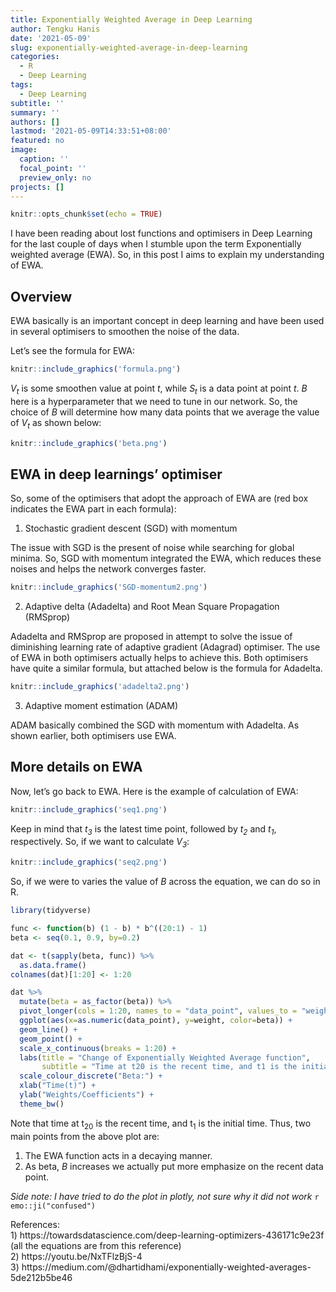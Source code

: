 ```yaml
---
title: Exponentially Weighted Average in Deep Learning
author: Tengku Hanis
date: '2021-05-09'
slug: exponentially-weighted-average-in-deep-learning
categories:
  - R
  - Deep Learning
tags:
  - Deep Learning
subtitle: ''
summary: ''
authors: []
lastmod: '2021-05-09T14:33:51+08:00'
featured: no
image:
  caption: ''
  focal_point: ''
  preview_only: no
projects: []
---
```


```r
knitr::opts_chunk$set(echo = TRUE)
```

I have been reading about lost functions and optimisers in Deep Learning for the last couple of days when I stumble upon the term Exponentially weighted average (EWA). So, in this post I aims to explain my understanding of EWA. 

## Overview
EWA basically  is an important concept in deep learning and have been used in several optimisers to smoothen the noise of the data.

Let's see the formula for EWA:

```r
knitr::include_graphics('formula.png')
```

*V~t~* is some smoothen value at point *t*, while *S~t~* is a data point at point *t*. *B* here is a hyperparameter that we need to tune in our network. So, the choice of *B* will determine how many data points that we average the value of *V~t~* as shown below:

```r
knitr::include_graphics('beta.png')
```

## EWA in deep learnings' optimiser

So, some of the optimisers that adopt the approach of EWA are (red box indicates the EWA part in each formula):

1) Stochastic gradient descent (SGD) with momentum

The issue with SGD is the present of noise while searching for global minima. So, SGD with momentum integrated the EWA, which reduces these noises and helps the network converges faster.

```r
knitr::include_graphics('SGD-momentum2.png')
```

2) Adaptive delta (Adadelta) and Root Mean Square Propagation (RMSprop)

Adadelta and RMSprop are proposed in attempt to solve the issue of diminishing learning rate of adaptive gradient (Adagrad) optimiser. The use of EWA in both optimisers actually helps to achieve this. Both optimisers have quite a similar formula, but attached below is the formula for Adadelta.

```r
knitr::include_graphics('adadelta2.png')
```

3) Adaptive moment estimation (ADAM)   

ADAM basically combined the SGD with momentum with Adadelta. As shown earlier, both optimisers use EWA.

## More details on EWA

Now, let's go back to EWA. Here is the example of calculation of EWA:

```r
knitr::include_graphics('seq1.png')
```

Keep in mind that *t~3~* is the latest time point, followed by *t~2~* and *t~1~*, respectively. So, if we want to calculate *V~3~*:

```r
knitr::include_graphics('seq2.png')
```

So, if we were to varies the value of *B* across the equation, we can do so in R.

```r
library(tidyverse) 

func <- function(b) (1 - b) * b^((20:1) - 1)
beta <- seq(0.1, 0.9, by=0.2)

dat <- t(sapply(beta, func)) %>% 
  as.data.frame()
colnames(dat)[1:20] <- 1:20

dat %>%  
  mutate(beta = as_factor(beta)) %>%
  pivot_longer(cols = 1:20, names_to = "data_point", values_to = "weight") %>% 
  ggplot(aes(x=as.numeric(data_point), y=weight, color=beta)) +
  geom_line() +
  geom_point() +
  scale_x_continuous(breaks = 1:20) +
  labs(title = "Change of Exponentially Weighted Average function", 
       subtitle = "Time at t20 is the recent time, and t1 is the initial time") +
  scale_colour_discrete("Beta:") +
  xlab("Time(t)") +
  ylab("Weights/Coefficients") +
  theme_bw()
```

Note that time at t~20~ is the recent time, and t~1~ is the initial time. Thus, two main points from the above plot are:  

1) The EWA function acts in a decaying manner.      
2) As beta, *B* increases we actually put more emphasize on the recent data point.                  

*Side note: I have tried to do the plot in plotly, not sure why it did not work* `r emo::ji("confused")`

References:   
1) https://towardsdatascience.com/deep-learning-optimizers-436171c9e23f (all the equations are from this reference)   
2) https://youtu.be/NxTFlzBjS-4   
3) https://medium.com/@dhartidhami/exponentially-weighted-averages-5de212b5be46   
